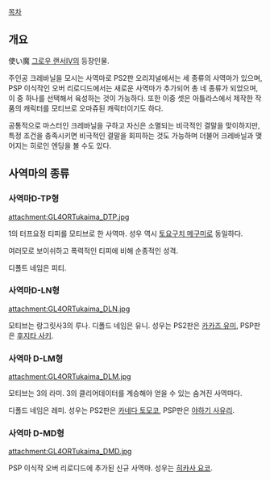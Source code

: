 [[목차]]

== 개요 ==
使い魔
[[그로우 랜서Ⅳ]]의 등장인물.

주인공 크레바닐을 모시는 사역마로 PS2판 오리지널에서는 세 종류의 사역마가 있으며, PSP 이식작인 오버 리로디드에서는 새로운 사역마가 추가되어 총 네 종류가 되었으며,이 중 하나를 선택해서 육성하는 것이 가능하다. 또한 이중 셋은 아틀라스에서 제작한 작품의 캐릭터를 모티브로 오마쥬된 캐릭터이기도 하다.

공통적으로 마스터인 크레바닐을 구하고 자신은 소멸되는 비극적인 결말을 맞이하지만,특정 조건을 충족시키면 비극적인 결말을 회피하는 것도 가능하며 더불어 크레바닐과 맺어지는 히로인 엔딩을 볼 수도 있다.

== 사역마의 종류 ==
=== 사역마D-TP형 ===
attachment:GL4ORTukaima_DTP.jpg

1의 터프요정 티피를 모티브로 한 사역마. 성우 역시 [[토요구치 메구미]]로 동일하다.

여러모로 보이쉬하고 폭력적인 티피에 비해 순종적인 성격.

디폴트 네임은 피티.

=== 사역마D-LN형 ===
attachment:GL4ORTukaima_DLN.jpg

모티브는 랑그릿사3의 루나. 디폴드 네임은 유니. 성우는 PS2판은 [[카카즈 유미]], PSP판은 [[후지타 사키]].

=== 사역마 D-LM형 ===
attachment:GL4ORTukaima_DLM.jpg

모티브는 3의 라미. 3의 클리어데이터를 계승해야 얻을 수 있는 숨겨진 사역마다.

디폴드 네임은 레미. 성우는 PS2판은 [[카네다 토모코]], PSP판은 [[야하기 사유리]].

=== 사역마 D-MD형 ===
attachment:GL4ORTukaima_DMD.jpg

PSP 이식작 오버 리로디드에 추가된 신규 사역마. 성우는 [[히카사 요코]].
